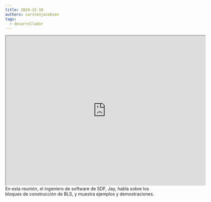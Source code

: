 ```yaml
---
title: 2024-12-19
authors: carstenjacobsen
tags:
  - desarrollador
---
```


<iframe
  src="https://www.youtube.com/embed/51SitOUZySk?si=kp4YlrPo4ziqPTuJ"
  width="640"
  height="480"
  allow="autoplay"
></iframe>
<br />
En esta reunión, el ingeniero de software de SDF, Jay, habla sobre los bloques de construcción de BLS,
y muestra ejemplos y demostraciones.
